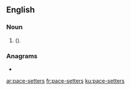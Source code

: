 {{also|pacesetters|pace setters}}
==English==

===Noun===
{{head|en|noun plural form|head=[[pace]]-[[setters]]}}
# {{plural of|pace-setter|lang=en|nodot=1}} ({{alternative spelling of|pacesetters|lang=en|nocap=1|nodot=1}}).

===Anagrams===
* {{l|en|streetscape}}

[[ar:pace-setters]]
[[fr:pace-setters]]
[[ku:pace-setters]]